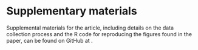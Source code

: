 # Supplementary materials
\label{sec:supplemental}

Supplemental materials for the article, including details on the data collection 
process and the R code for reproducing the figures found in the paper, can 
be found on GitHub at \github{}.
